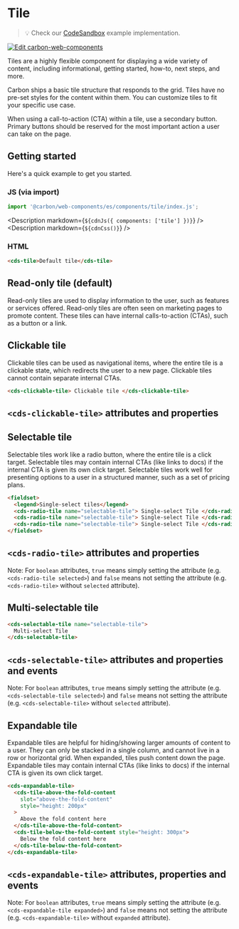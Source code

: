 
# Tile

> 💡 Check our
> [CodeSandbox](https://codesandbox.io/s/github/carbon-design-system/carbon-for-ibm-dotcom/tree/main/packages/carbon-web-components/examples/codesandbox/basic/components/tile)
> example implementation.

[![Edit carbon-web-components](https://codesandbox.io/static/img/play-codesandbox.svg)](https://codesandbox.io/s/github/carbon-design-system/carbon-for-ibm-dotcom/tree/main/packages/carbon-web-components/examples/codesandbox/basic/components/tile)

Tiles are a highly flexible component for displaying a wide variety of content,
including informational, getting started, how-to, next steps, and more.

Carbon ships a basic tile structure that responds to the grid. Tiles have no
pre-set styles for the content within them. You can customize tiles to fit your
specific use case.

When using a call-to-action (CTA) within a tile, use a secondary button. Primary
buttons should be reserved for the most important action a user can take on the
page.

## Getting started

Here's a quick example to get you started.

### JS (via import)

```javascript
import '@carbon/web-components/es/components/tile/index.js';
```

<Description markdown={`${cdnJs({ components: ['tile'] })}`} />
<Description markdown={`${cdnCss()}`} />

### HTML

```html
<cds-tile>Default tile</cds-tile>
```

## Read-only tile (default)

Read-only tiles are used to display information to the user, such as features or
services offered. Read-only tiles are often seen on marketing pages to promote
content. These tiles can have internal calls-to-action (CTAs), such as a button
or a link.

## Clickable tile

Clickable tiles can be used as navigational items, where the entire tile is a
clickable state, which redirects the user to a new page. Clickable tiles cannot
contain separate internal CTAs.

```html
<cds-clickable-tile> Clickable tile </cds-clickable-tile>
```

## `<cds-clickable-tile>` attributes and properties

<Props of="cds-clickable-tile" />

## Selectable tile

Selectable tiles work like a radio button, where the entire tile is a click
target. Selectable tiles may contain internal CTAs (like links to docs) if the
internal CTA is given its own click target. Selectable tiles work well for
presenting options to a user in a structured manner, such as a set of pricing
plans.

```html
<fieldset>
  <legend>Single-select tiles</legend>
  <cds-radio-tile name="selectable-tile"> Single-select Tile </cds-radio-tile>
  <cds-radio-tile name="selectable-tile"> Single-select Tile </cds-radio-tile>
  <cds-radio-tile name="selectable-tile"> Single-select Tile </cds-radio-tile>
</fieldset>
```

## `<cds-radio-tile>` attributes and properties

Note: For `boolean` attributes, `true` means simply setting the attribute (e.g.
`<cds-radio-tile selected>`) and `false` means not setting the attribute (e.g.
`<cds-radio-tile>` without `selected` attribute).

<Props of="cds-radio-tile" />

## Multi-selectable tile

```html
<cds-selectable-tile name="selectable-tile">
  Multi-select Tile
</cds-selectable-tile>
```

## `<cds-selectable-tile>` attributes and properties and events

Note: For `boolean` attributes, `true` means simply setting the attribute (e.g.
`<cds-selectable-tile selected>`) and `false` means not setting the attribute
(e.g. `<cds-selectable-tile>` without `selected` attribute).

<Props of="cds-selectable-tile" />

## Expandable tile

Expandable tiles are helpful for hiding/showing larger amounts of content to a
user. They can only be stacked in a single column, and cannot live in a row or
horizontal grid. When expanded, tiles push content down the page. Expandable
tiles may contain internal CTAs (like links to docs) if the internal CTA is
given its own click target.

```html
<cds-expandable-tile>
  <cds-tile-above-the-fold-content
    slot="above-the-fold-content"
    style="height: 200px"
  >
    Above the fold content here
  </cds-tile-above-the-fold-content>
  <cds-tile-below-the-fold-content style="height: 300px">
    Below the fold content here
  </cds-tile-below-the-fold-content>
</cds-expandable-tile>
```

## `<cds-expandable-tile>` attributes, properties and events

Note: For `boolean` attributes, `true` means simply setting the attribute (e.g.
`<cds-expandable-tile expanded>`) and `false` means not setting the attribute
(e.g. `<cds-expandable-tile>` without `expanded` attribute).

<Props of="cds-expandable-tile" />
